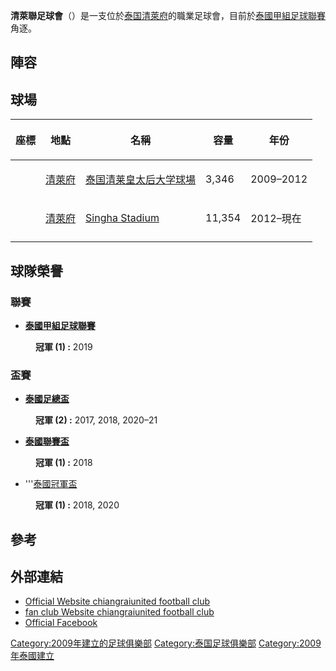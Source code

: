 {{Infobox football club
| clubname   = 清萊聯<br /> เชียงราย ยูไนเต็ด
| image      = [[File:Chiangrai_utd.png|180px]]
| fullname   = Chiangrai United Football Club<br /> สโมสรฟุตบอลเชียงราย ยูไนเต็ด
| nickname   = ''[[Xylotrupes_gideon|The Beetles]]''<br /> ''(กว่างซ้งมหาภัย)''
| founded    = {{start date and age|df=yes|2009}}
| ground     = [[清萊|清萊]][[Singha_Stadium|Singha Stadium]]
| capacity   = 11,354
| chairman   =  Pawitsarat Tiyapairat
| mgrtitle   = 主教練
| manager    = Taki Masami
| league     = [[泰國甲組足球聯賽|泰國甲組足球聯賽]]
| season     = 2020–21
| position   = 泰甲，第 4 位
| website    = https://web.archive.org/web/20140320172752/http://www.chiangrai-united.com/2013/home.php
|pattern_la1=|pattern_b1=|pattern_ra1=|pattern_sh1=|pattern_so1=|leftarm1= EE4000|body1= EE4000|rightarm1= EE4000|shorts1= FFFFFF|socks1= EE4000
|pattern_la2=_white_stripes |pattern_b2=_3stripesonwhite|pattern_ra2=_white_stripes |pattern_sh2= |pattern_so2=
|leftarm2=75aadb |body2=75aadb |rightarm2=75aadb  |shorts2=000000 |socks2=000000
}}

'''清萊聯足球會'''（{{lang-th|'''สโมสรฟุตบอลเชียงราย ยูไนเต็ด'''}}）是一支位於[[泰国|泰国]][[清萊府|清萊府]]的職業足球會，目前於[[泰國甲組足球聯賽|泰國甲組足球聯賽]]角逐。

== 陣容 ==
{{Fs start}}
{{Fs player|no=1|nat=Thailand|pos=GK|name=Apirak Woravong}}
{{Fs player|no=3|nat=Thailand|pos=DF|name=[[Krissadee_Prakobkong|Krissadee Prakobkong]]|other=[[副隊長|副隊長]]}}
{{Fs player|no=5|nat=Japan|pos=DF|name=[[Kazuki_Murakami|Kazuki Murakami]]}}
{{Fs player|no=6|nat=Thailand|pos=MF|name=[[Nattapon_Woratayanan|Nattapon Woratayanan]]}}
{{Fs player|no=7|nat=Thailand|pos=MF|name=[[Arthit_Sunthornpit|Arthit Sunthornpit]]}}
{{Fs player|no=8|nat=Thailand|pos=DF|name=[[Sarun_Promkaew|Sarun Promkaew]]}}
{{Fs player|no=9|nat=Thailand|pos=FW|name=Choklap Nilsang}}
{{Fs player|no=10|nat=Brazil|pos=FW|name=[[Renato_Carlos_Martins_Júnior|Renatinho]]}}
{{Fs player|no=11|nat=Thailand|pos=MF|name=[[Rungrath_Poomchantuek|Rungrath Poomchantuek]]}}
{{Fs player|no=13|nat=Thailand|pos=FW|name=[[Nantawat_Tansopa|Nantawat Tansopa]]}}
{{Fs player|no=14|nat=Brazil|pos=FW|name=[[Renan_Marques|Renan Marques]]}}
{{Fs player|no=15|nat=Thailand|pos=GK|name=[[Intharat_Apinyakool|Intharat Apinyakool]]}}
{{Fs mid}}
{{Fs player|no=17|nat=Thailand|pos=FW|name=[[Anon_Sangsanoi|Anon Sangsanoi]]}}
{{Fs player|no=18|nat=Thailand|pos=MF|name=[[Yuttajak_Kornchan|Yuttajak Kornchan]]}}
{{Fs player|no=19|nat=Thailand|pos=GK|name=[[Thanongsak_Panpipat|Thanongsak Panpipat]]}}
{{Fs player|no=20|nat=Thailand|pos=FW|name=Saharat Kanyaroj}}
{{Fs player|no=22|nat=Thailand|pos=MF|name=[[Pichitphong_Choeichiu|Pichitphong Choeichiu]]|other=[[隊長|隊長]]}}
{{Fs player|no=29|nat=Thailand|pos=DF|name=[[Kiatprawut_Saiwaeo|Kiatprawut Saiwaeo]]}}
{{Fs player|no=32|nat=Japan|pos=MF|name=[[Keita_Sugimoto|Keita Sugimoto]]}}
{{Fs player|no=33|nat=Thailand|pos=MF|name=Chotipat Poomkeaw}}
{{Fs player|no=34|nat=Thailand|pos=DF|name=Nuttapong Promsen}}
{{Fs player|no=35|nat=Thailand|pos=MF|name=Saharat Sienarsa}}
{{Fs player|no=37|nat=Thailand|pos=MF|name=Akkanis Punya}}
{{Fs player|no=40|nat=Brazil|pos=DF|name=[[Fernando_de_Abreu_Ferreira|Fernando Abreu]]}}
{{Fs end}}

==球場==
{| class="wikitable sortable"
|-
! 座標
! 地點
! 名稱
! 容量
! 年份
|-
| {{coord|20.058081|99.895745|format=dms|type:landmark_scale:3000}}
|  [[清萊府|清萊府]]
| [[泰国清莱皇太后大学球場|泰国清莱皇太后大学球場]]
| 3,346
| 2009–2012
|-
| {{coord|19.956944|99.874722|format=dms|type:landmark_scale:3000}}
|  [[清萊府|清萊府]]
| [[Singha_Stadium|Singha Stadium]] 
| 11,354
| 2012–現在
|-
|}

== 球隊榮譽 ==
=== 聯賽 ===
*'''[[泰國甲組足球聯賽|泰國甲組足球聯賽]]'''
: '''冠軍 (1) :''' 2019

=== 盃賽 ===
* '''[[泰國足總盃|泰國足總盃]]'''
: '''冠軍 (2) :''' 2017, 2018, 2020–21
* '''[[泰國聯賽盃|泰國聯賽盃]]'''
: '''冠軍 (1) :''' 2018
* '''[[泰國冠軍盃|泰國冠軍盃]]
: '''冠軍 (1) :''' 2018, 2020

== 參考 ==
{{Reflist}}

== 外部連結 ==
* [http://www.chiangrai-united.com Official Website chiangraiunited football club] {{Wayback|url=http://www.chiangrai-united.com/ |date=20210121144327 }}
* [http://chiangraiunited.fws.cc/ fan club Website chiangraiunited football club] {{Wayback|url=http://chiangraiunited.fws.cc/ |date=20120721033850 }}
*[https://www.facebook.com/CRUTD Official Facebook] {{Wayback|url=https://www.facebook.com/CRUTD |date=20201205022705 }}

[[Category:2009年建立的足球俱樂部|Category:2009年建立的足球俱樂部]]
[[Category:泰国足球俱樂部|Category:泰国足球俱樂部]]
[[Category:2009年泰國建立|Category:2009年泰國建立]]
